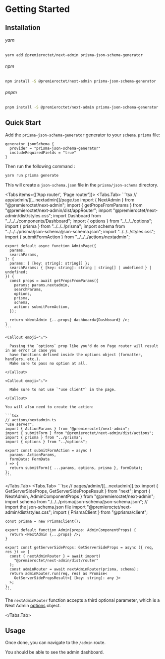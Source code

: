 
# Getting Started

## Installation

###### yarn

```bash
yarn add @premieroctet/next-admin prisma-json-schema-generator
```

###### npm

```bash
npm install -S @premieroctet/next-admin prisma-json-schema-generator
```

###### pnpm

```bash
pnpm install -S @premieroctet/next-admin prisma-json-schema-generator
```

## Quick Start

Add the `prisma-json-schema-generator` generator to your `schema.prisma` file:

```prisma
generator jsonSchema {
  provider = "prisma-json-schema-generator"
  includeRequiredFields = "true"
}
```

Then run the following command :

```bash
yarn run prisma generate
```

This will create a `json-schema.json` file in the `prisma/json-schema` directory.

<Tabs items={['App router', 'Page router']}>
  <Tabs.Tab>
    ```tsx
    // app/admin/[[...nextadmin]]/page.tsx
    import { NextAdmin } from "@premieroctet/next-admin";
    import { getPropsFromParams } from "@premieroctet/next-admin/dist/appRouter";
    import "@premieroctet/next-admin/dist/styles.css";
    import Dashboard from "../../../components/Dashboard";
    import { options } from "../../../options";
    import { prisma } from "../../../prisma";
    import schema from "../../../prisma/json-schema/json-schema.json";
    import "../../../styles.css";
    import { submitFormAction } from "../../../actions/nextadmin";

    export default async function AdminPage({
      params,
      searchParams,
    }: {
      params: { [key: string]: string[] };
      searchParams: { [key: string]: string | string[] | undefined } | undefined;
    }) {
      const props = await getPropsFromParams({
        params: params.nextadmin,
        searchParams,
        options,
        prisma,
        schema,
        action: submitFormAction,
      });

      return <NextAdmin {...props} dashboard={Dashboard} />;
    }
    ```

    <Callout emoji="⚠️">

      Passing the `options` prop like you'd do on Page router will result in an error in case you
      have functions defined inside the options object (formatter, handlers, etc.).
      Make sure to pass no option at all.

    </Callout>

    <Callout emoji="⚠️">

      Make sure to not use `"use client"` in the page.

    </Callout>

    You will also need to create the action:

    ```tsx
    // actions/nextadmin.ts
    "use server";
    import { ActionParams } from "@premieroctet/next-admin";
    import { submitForm } from "@premieroctet/next-admin/dist/actions";
    import { prisma } from "../prisma";
    import { options } from "../options";

    export const submitFormAction = async (
      params: ActionParams,
      formData: FormData
    ) => {
      return submitForm({ ...params, options, prisma }, formData);
    };
    ```

  </Tabs.Tab>
  <Tabs.Tab>
    ```tsx
    // pages/admin/[[...nextadmin]].tsx
    import { GetServerSideProps, GetServerSidePropsResult } from "next";
    import { NextAdmin, AdminComponentProps } from "@premieroctet/next-admin";
    import schema from "./../../prisma/json-schema/json-schema.json"; // import the json-schema.json file
    import "@premieroctet/next-admin/dist/styles.css";
    import { PrismaClient } from "@prisma/client";

    const prisma = new PrismaClient();

    export default function Admin(props: AdminComponentProps) {
      return <NextAdmin {...props} />;
    }

    export const getServerSideProps: GetServerSideProps = async ({ req, res }) => {
      const { nextAdminRouter } = await import(
        "@premieroctet/next-admin/dist/router"
      );
      const adminRouter = await nextAdminRouter(prisma, schema);
      return adminRouter.run(req, res) as Promise<
        GetServerSidePropsResult<{ [key: string]: any }>
      >;
    };
    ```

The `nextAdminRouter` function accepts a third optional parameter, which is a Next Admin [options](/docs/api-docs#next-admin-options) object.

  </Tabs.Tab>
</Tabs>

## Usage

Once done, you can navigate to the `/admin` route.

You should be able to see the admin dashboard.
